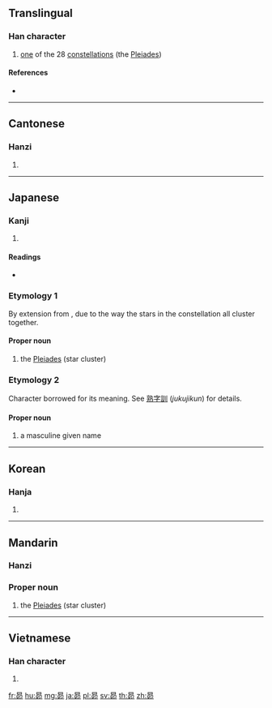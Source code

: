 ==Translingual==

===Han character===
{{Han char|rn=72|rad=日|as=05|sn=9|four=60727|canj=AHHL|ids=⿱日卯}}

# [[one]] of the 28 [[constellation]]s (the [[Pleiades]])

====References====
* {{Han ref|kx=0494.060|dkj=13865|dj=0858.120|hdz=21503.020|uh=6634|ud=26164|bh=CEF6|bd=52982}}

----

==Cantonese==

===Hanzi===
{{yue-hanzi|jyut=[[maau5]]|y=maau5}}

# {{defn|lang=yue|sort=日05}}

----

==Japanese==

===Kanji===
{{ja-kanji|grade=n|rs=日05}}

# {{defn|lang=ja|sort=日05}}

====Readings====
* {{ja-readings|on=[[ぼう]] (bō), [[もう]] (mō)|nanori=[[すばる]] (Subaru), [[すまる]] (Sumaru), [[たかし]] (Takashi), [[のぼる]] (Noboru)}}

===Etymology 1===
By extension from {{term|統ばる||to bunch together; to unite|tr=subaru|lang=ja}}, due to the way the stars in the constellation all cluster together.

====Proper noun====
{{ja-pos|k|proper|hira=すばる|rom=Subaru}}

# the [[Pleiades]] (star cluster)

===Etymology 2===
Character borrowed for its meaning. See [[熟字訓]] (''jukujikun'') for details.

====Proper noun====
{{ja-pos|k|proper|hira=すまる|rom=Sumaru}}

{{ja-pos|k|proper|hira=たかし|rom=Takashi}}

{{ja-pos|k|proper|hira=のぼる|rom=Noboru}}

# a masculine given name

----

==Korean==

===Hanja===
{{ko-hanja|hangeul=[[묘]]|eumhun=|rv=myo|mr=myo|y=myo}}

# {{defn|lang=ko|sort=日05}}

----

==Mandarin==

===Hanzi===
{{cmn-hanzi|pin=[[mǎo]] ([[mao3]])|wg=mao<sup>3</sup>}}

===Proper noun===
{{head|cmn|proper noun|sc=Hani}}{{attention|cmn|needs inflection template}}

# the [[Pleiades]] (star cluster)

----

==Vietnamese==

===Han character===
{{vi-hantu|[[mão]], [[máu]]|rs=日05}}

# {{defn|lang=vi|sort=日05}}

[[fr:昴]]
[[hu:昴]]
[[mg:昴]]
[[ja:昴]]
[[pl:昴]]
[[sv:昴]]
[[th:昴]]
[[zh:昴]]